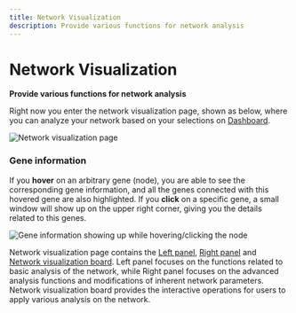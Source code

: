 ```yaml
---
title: Network Visualization
description: Provide various functions for network analysis
---
```


# Network Visualization

**Provide various functions for network analysis**

Right now you enter the network visualization page, shown as below, where you can analyze your network based on your selections on [Dashboard](dashboard.mdx).

![Network visualization page](../../public/image/docs/network-visualization-page.png)

### Gene information

If you **hover** on an arbitrary gene (node), you are able to see the corresponding gene information, and all the genes connected with this hovered gene are also highlighted. If you **click** on a specific gene, a small window will show up on the upper right corner, giving you the details related to this genes.

![Gene information showing up while hovering/clicking the node](../../public/image/docs/gene-info-on-clicking.png)

Network visualization page contains the [Left panel](network-visualization/left-panel.mdx), [Right panel](network-visualization/right-panel.mdx) and [Network visualization board](network-visualization/network-visualization-board.mdx). Left panel focuses on the functions related to basic analysis of the network, while Right panel focuses on the advanced analysis functions and modifications of inherent network parameters. Network visualization board provides the interactive operations for users to apply various analysis on the network.
